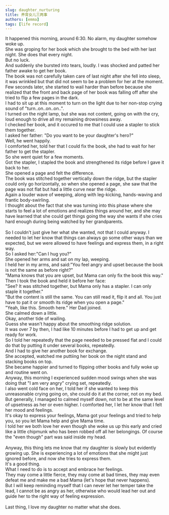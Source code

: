 ```yaml
---
slug: daughter_nurturing
title: 养育女儿三两事
authors: [emma]
tags: [life record]
---
```


It happened this morning, around 6:30. No alarm, my daughter somehow woke up.<br/>
She was groping for her book which she brought to the bed with her last night. She does that every night.<br/>
But no luck.<br/>
And suddenly she bursted into tears, loudly. I was shocked and patted her father awake to get her book.<br/>
The book was not carefully taken care of last night after she fell into sleep, it was wrinkled but that did not seem to be a problem for her at the moment.<br/>
Few seconds later, she started to wail harder than before because she realized that the front and back page of her book was falling off after she tried to flip a few pages in the dark.<br/>
I had to sit up at this moment to turn on the light due to her non-stop crying sound of "turn..on..on..on..".<br/>
I turned on the night lamp, but she was not content, going on with the cry, loud enough to drive all my remaining drowsiness away.<br/>
I checked her book, and it occured to me that I could use a stapler to stick them together.<br/>
I asked her father: "Do you want to be your daughter's hero?"<br/>
Well, he went happily.<br/>
I comforted her, told her that I could fix the book, she had to wait for her father to get the stapler.<br/>
So she went quiet for a few moments.<br/>
Got the stapler, I stapled the book and strengthened its ridge before I gave it back to her.<br/>
She opened a page and felt the difference.<br/>
The book was stitched together vertically down the ridge, but the stapler could only go horizontally, so when she opened a page, she saw that the page was not flat but had a little curve near the ridge.<br/>
Again a louder wave of weeping, along with leg-kicking, hands-waving and frantic body-swirling.<br/>
I thought about the fact that she was turning into this phase where she starts to feel a lot of emotions and realizes things around her, and she may have learned that she could get things going the way she 
wants if she cries hard enough during being watched by her grandparents.<br/><br/>
So I couldn't just give her what she wanted, not that I could anyway. I needed to let her know that things can always go some other ways than we expected, but we were allowed to have feelings and express them, in a right way.<br/>
So I asked her:"Can I hug you?"<br/>
She opened her arms and sat on my lap, weeping.<br/>
I held her in my arms, and said:"You feel angry and upset because the book is not the same as before right?"<br/>
"Mama knows that you are upset, but Mama can only fix the book this way."<br/>
Then I took the book and held it before her face:<br/>
"See? It was stitched together, but Mama only has a stapler. I can only staple it together."<br/>
"But the content is still the same. You can still read it, flip it and all. You just have to pat it or smooth its ridge when you open a page."<br/>
"Yeah, like this. Smooth here." Her Dad joined.<br/>
She calmed down a little.<br/>
Okay, another tide of wailing.<br/>
Guess she wasn't happy about the smoothing ridge solution.<br/>
It was over 7 by then, I had like 10 minutes before I had to get up and get ready for work.<br/>
So I told her repeatedly that the page needed to be pressed flat and I could do that by putting it under several books, repeatedly.<br/>
And I had to give her another book for exchange.<br/>
She accepted, watched me puttiing her book on the night stand and stacking books on top.<br/>
She became happier and turned to flipping other books and fully woke up and routine went on.<br/>
Anyway, this morning I experienced sudden mood swings when she was doing that "I am very angry" crying set, repeatedly. <br/>
I also went cold face on her, I told her if she wanted to keep this unreasonable crying going on, she could do it at the corner, not on my bed.<br/>
But generally, I managed to calmed myself down, not to be at the same level of upsetness as her or even higher. I comforted her, I let her know that I felt her mood and feelings.<br/>
It's okay to express your feelings, Mama got your feelings and tried to help you, so you let Mama help and give Mama time.<br/>
I told her we both love her even though she woke us up this early and cried like a little chipmunk who has been robbed off all her belongings. Of course the "even though" part was said inside my head.<br/>
<br/>
Anyway, this thing lets me know that my daughter is slowly but evidently growing up. She is experiencing a lot of emotions that she might just ignored before, and now she tries to express them.<br/>
It's a good thing. <br/>
What I need to do is to accept and embrace her feelings.<br/>
They may come a little fierce, they may come at bad times, they may even defeat me and make me a bad Mama (let's hope that never happens).<br/>
But I will keep reminding myself that I can never let her temper take the lead, I cannot be as angry as her, otherwise who would lead her out and guide her to the right way of feeling expression.<br/>
<br/>
Last thing, I love my daughter no matter what she does.<br/>

